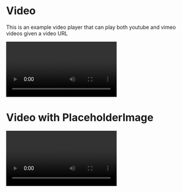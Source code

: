 
<Meta title="Molecules/Video" component={Video} />

# Video

<StoryStatus status="stable" />

This is an example video player that can play both youtube and vimeo videos
given a video URL

<Canvas>
  <Story name="Video">
    <Video
      videoUrl="https://vimeo.com/145702525"
      videoTitle="Super Science Friends"
      onReady={(player) => {
        player.wrapper.querySelector('iframe').tabIndex = 0;
      }}
    />
  </Story>
</Canvas>

<Props of={Video} />

# Video with PlaceholderImage

<Canvas>
  <Story name="Video with PlaceholderImage">
    <Video
      videoUrl="https://www.youtube.com/watch?v=Yl8yy5tpVIM"
      videoTitle="Workout with Rick Sanchez"
      placeholderImage="https://placekitten.com/400/300"
      autoplay={true}
    />
  </Story>
</Canvas>
